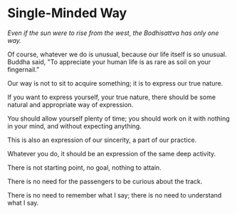 # Single-Minded Way

_Even if the sun were to rise from the west, the Bodhisattva has only one way._

Of course, whatever we do is unusual, because our life itself is so unusual. Buddha said, "To appreciate your human life is as rare as soil on your fingernail."

Our way is not to sit to acquire something; it is to express our true nature.

If you want to express yourself, your true nature, there should be some natural and appropriate way of expression.

You should allow yourself plenty of time; you should work on it with nothing in your mind, and without expecting anything.

This is also an expression of our sincerity, a part of our practice.

Whatever you do, it should be an expression of the same deep activity.

There is not starting point, no goal, nothing to attain.

There is no need for the passengers to be curious about the track.

There is no need to remember what I say; there is no need to understand what I say.
